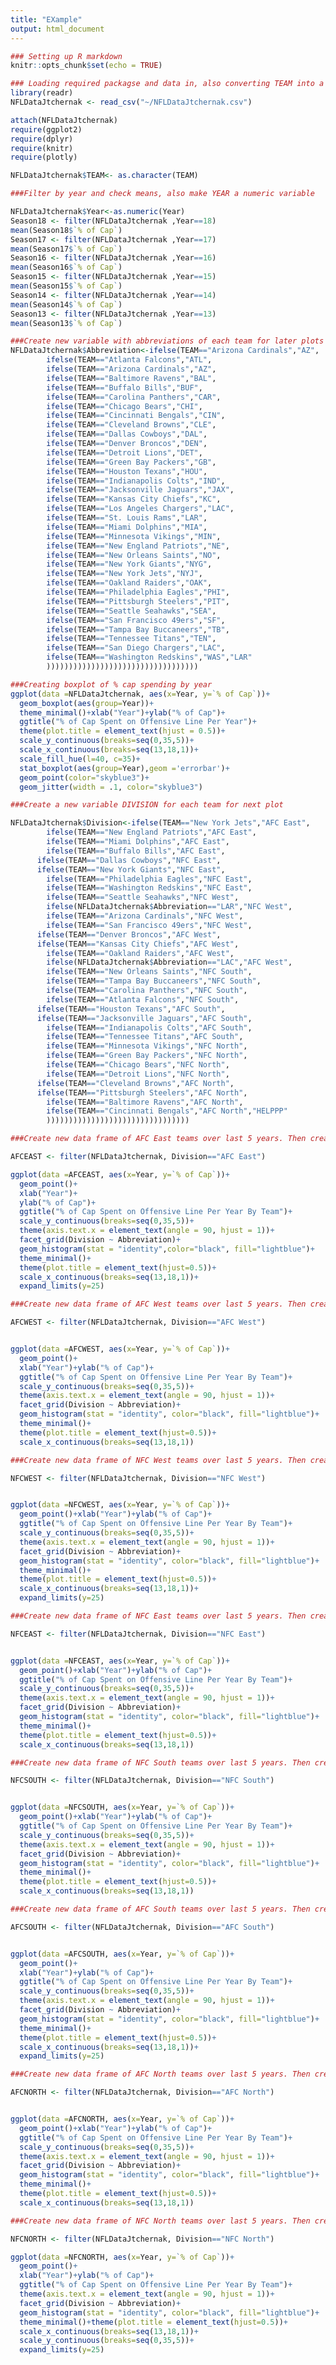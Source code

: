 ---
title: "EXample"
output: html_document
---

```{r setup, include=FALSE}
### Setting up R markdown
knitr::opts_chunk$set(echo = TRUE)
```


```{r}
### Loading required packagse and data in, also converting TEAM into a character variable
library(readr)
NFLDataJtchernak <- read_csv("~/NFLDataJtchernak.csv")

attach(NFLDataJtchernak)
require(ggplot2)
require(dplyr)
require(knitr)
require(plotly)

NFLDataJtchernak$TEAM<- as.character(TEAM)
```

```{r}
###Filter by year and check means, also make YEAR a numeric variable

NFLDataJtchernak$Year<-as.numeric(Year)
Season18 <- filter(NFLDataJtchernak ,Year==18)
mean(Season18$`% of Cap`)
Season17 <- filter(NFLDataJtchernak ,Year==17)
mean(Season17$`% of Cap`)
Season16 <- filter(NFLDataJtchernak ,Year==16)
mean(Season16$`% of Cap`)
Season15 <- filter(NFLDataJtchernak ,Year==15)
mean(Season15$`% of Cap`)
Season14 <- filter(NFLDataJtchernak ,Year==14)
mean(Season14$`% of Cap`)
Season13 <- filter(NFLDataJtchernak ,Year==13)
mean(Season13$`% of Cap`)
```

```{r}
###Create new variable with abbreviations of each team for later plots
NFLDataJtchernak$Abbreviation<-ifelse(TEAM=="Arizona Cardinals","AZ",
		ifelse(TEAM=="Atlanta Falcons","ATL",
		ifelse(TEAM=="Arizona Cardinals","AZ",
		ifelse(TEAM=="Baltimore Ravens","BAL",
		ifelse(TEAM=="Buffalo Bills","BUF",
		ifelse(TEAM=="Carolina Panthers","CAR",
		ifelse(TEAM=="Chicago Bears","CHI",
		ifelse(TEAM=="Cincinnati Bengals","CIN",
		ifelse(TEAM=="Cleveland Browns","CLE",
		ifelse(TEAM=="Dallas Cowboys","DAL",
		ifelse(TEAM=="Denver Broncos","DEN",
		ifelse(TEAM=="Detroit Lions","DET",
		ifelse(TEAM=="Green Bay Packers","GB",
		ifelse(TEAM=="Houston Texans","HOU",
		ifelse(TEAM=="Indianapolis Colts","IND",
		ifelse(TEAM=="Jacksonville Jaguars","JAX",
		ifelse(TEAM=="Kansas City Chiefs","KC",
		ifelse(TEAM=="Los Angeles Chargers","LAC",
		ifelse(TEAM=="St. Louis Rams","LAR",
		ifelse(TEAM=="Miami Dolphins","MIA",
		ifelse(TEAM=="Minnesota Vikings","MIN",
		ifelse(TEAM=="New England Patriots","NE",
		ifelse(TEAM=="New Orleans Saints","NO",
		ifelse(TEAM=="New York Giants","NYG",
		ifelse(TEAM=="New York Jets","NYJ",
		ifelse(TEAM=="Oakland Raiders","OAK",
		ifelse(TEAM=="Philadelphia Eagles","PHI",
		ifelse(TEAM=="Pittsburgh Steelers","PIT",
		ifelse(TEAM=="Seattle Seahawks","SEA",
		ifelse(TEAM=="San Francisco 49ers","SF",
		ifelse(TEAM=="Tampa Bay Buccaneers","TB",
		ifelse(TEAM=="Tennessee Titans","TEN",
		ifelse(TEAM=="San Diego Chargers","LAC",
		ifelse(TEAM=="Washington Redskins","WAS","LAR"
		))))))))))))))))))))))))))))))))))

```




```{r}
###Creating boxplot of % cap spending by year
ggplot(data =NFLDataJtchernak, aes(x=Year, y=`% of Cap`))+
  geom_boxplot(aes(group=Year))+
  theme_minimal()+xlab("Year")+ylab("% of Cap")+
  ggtitle("% of Cap Spent on Offensive Line Per Year")+
  theme(plot.title = element_text(hjust = 0.5))+
  scale_y_continuous(breaks=seq(0,35,5))+
  scale_x_continuous(breaks=seq(13,18,1))+
  scale_fill_hue(l=40, c=35)+
  stat_boxplot(aes(group=Year),geom ='errorbar')+
  geom_point(color="skyblue3")+
  geom_jitter(width = .1, color="skyblue3")

```


```{r}

###Create a new variable DIVISION for each team for next plot

NFLDataJtchernak$Division<-ifelse(TEAM=="New York Jets","AFC East",
		ifelse(TEAM=="New England Patriots","AFC East",
		ifelse(TEAM=="Miami Dolphins","AFC East",
		ifelse(TEAM=="Buffalo Bills","AFC East",
	  ifelse(TEAM=="Dallas Cowboys","NFC East",
	  ifelse(TEAM=="New York Giants","NFC East",
		ifelse(TEAM=="Philadelphia Eagles","NFC East",
		ifelse(TEAM=="Washington Redskins","NFC East",
		ifelse(TEAM=="Seattle Seahawks","NFC West",
		ifelse(NFLDataJtchernak$Abbreviation=="LAR","NFC West",
		ifelse(TEAM=="Arizona Cardinals","NFC West",
		ifelse(TEAM=="San Francisco 49ers","NFC West",
	  ifelse(TEAM=="Denver Broncos","AFC West",
	  ifelse(TEAM=="Kansas City Chiefs","AFC West",
		ifelse(TEAM=="Oakland Raiders","AFC West",
		ifelse(NFLDataJtchernak$Abbreviation=="LAC","AFC West",
		ifelse(TEAM=="New Orleans Saints","NFC South",
		ifelse(TEAM=="Tampa Bay Buccaneers","NFC South",
		ifelse(TEAM=="Carolina Panthers","NFC South",
		ifelse(TEAM=="Atlanta Falcons","NFC South",
	  ifelse(TEAM=="Houston Texans","AFC South",
	  ifelse(TEAM=="Jacksonville Jaguars","AFC South",
		ifelse(TEAM=="Indianapolis Colts","AFC South",
		ifelse(TEAM=="Tennessee Titans","AFC South",
		ifelse(TEAM=="Minnesota Vikings","NFC North",
		ifelse(TEAM=="Green Bay Packers","NFC North",
		ifelse(TEAM=="Chicago Bears","NFC North",
		ifelse(TEAM=="Detroit Lions","NFC North",
	  ifelse(TEAM=="Cleveland Browns","AFC North",
	  ifelse(TEAM=="Pittsburgh Steelers","AFC North",
		ifelse(TEAM=="Baltimore Ravens","AFC North",
		ifelse(TEAM=="Cincinnati Bengals","AFC North","HELPPP"
		))))))))))))))))))))))))))))))))


```

```{r}

###Create new data frame of AFC East teams over last 5 years. Then created facet plot showcasing yearly change

AFCEAST <- filter(NFLDataJtchernak, Division=="AFC East")

ggplot(data =AFCEAST, aes(x=Year, y=`% of Cap`))+
  geom_point()+
  xlab("Year")+
  ylab("% of Cap")+
  ggtitle("% of Cap Spent on Offensive Line Per Year By Team")+
  scale_y_continuous(breaks=seq(0,35,5))+
  theme(axis.text.x = element_text(angle = 90, hjust = 1))+ 
  facet_grid(Division ~ Abbreviation)+
  geom_histogram(stat = "identity",color="black", fill="lightblue")+
  theme_minimal()+
  theme(plot.title = element_text(hjust=0.5))+
  scale_x_continuous(breaks=seq(13,18,1))+
  expand_limits(y=25)
```

```{r}

###Create new data frame of AFC West teams over last 5 years. Then created facet plot showcasing yearly change

AFCWEST <- filter(NFLDataJtchernak, Division=="AFC West")


ggplot(data =AFCWEST, aes(x=Year, y=`% of Cap`))+
  geom_point()+
  xlab("Year")+ylab("% of Cap")+
  ggtitle("% of Cap Spent on Offensive Line Per Year By Team")+
  scale_y_continuous(breaks=seq(0,35,5))+
  theme(axis.text.x = element_text(angle = 90, hjust = 1))+
  facet_grid(Division ~ Abbreviation)+
  geom_histogram(stat = "identity", color="black", fill="lightblue")+
  theme_minimal()+
  theme(plot.title = element_text(hjust=0.5))+
  scale_x_continuous(breaks=seq(13,18,1))
```

```{r}

###Create new data frame of NFC West teams over last 5 years. Then created facet plot showcasing yearly change

NFCWEST <- filter(NFLDataJtchernak, Division=="NFC West")


ggplot(data =NFCWEST, aes(x=Year, y=`% of Cap`))+
  geom_point()+xlab("Year")+ylab("% of Cap")+
  ggtitle("% of Cap Spent on Offensive Line Per Year By Team")+
  scale_y_continuous(breaks=seq(0,35,5))+
  theme(axis.text.x = element_text(angle = 90, hjust = 1))+ 
  facet_grid(Division ~ Abbreviation)+
  geom_histogram(stat = "identity", color="black", fill="lightblue")+
  theme_minimal()+
  theme(plot.title = element_text(hjust=0.5))+
  scale_x_continuous(breaks=seq(13,18,1))+
  expand_limits(y=25)
```


```{r}

###Create new data frame of NFC East teams over last 5 years. Then created facet plot showcasing yearly change

NFCEAST <- filter(NFLDataJtchernak, Division=="NFC East")


ggplot(data =NFCEAST, aes(x=Year, y=`% of Cap`))+
  geom_point()+xlab("Year")+ylab("% of Cap")+
  ggtitle("% of Cap Spent on Offensive Line Per Year By Team")+
  scale_y_continuous(breaks=seq(0,35,5))+
  theme(axis.text.x = element_text(angle = 90, hjust = 1))+ 
  facet_grid(Division ~ Abbreviation)+
  geom_histogram(stat = "identity", color="black", fill="lightblue")+
  theme_minimal()+
  theme(plot.title = element_text(hjust=0.5))+
  scale_x_continuous(breaks=seq(13,18,1))
```

```{r}

###Create new data frame of NFC South teams over last 5 years. Then created facet plot showcasing yearly change

NFCSOUTH <- filter(NFLDataJtchernak, Division=="NFC South")


ggplot(data =NFCSOUTH, aes(x=Year, y=`% of Cap`))+
  geom_point()+xlab("Year")+ylab("% of Cap")+
  ggtitle("% of Cap Spent on Offensive Line Per Year By Team")+
  scale_y_continuous(breaks=seq(0,35,5))+
  theme(axis.text.x = element_text(angle = 90, hjust = 1))+
  facet_grid(Division ~ Abbreviation)+
  geom_histogram(stat = "identity", color="black", fill="lightblue")+
  theme_minimal()+
  theme(plot.title = element_text(hjust=0.5))+
  scale_x_continuous(breaks=seq(13,18,1))
```

```{r}

###Create new data frame of AFC South teams over last 5 years. Then created facet plot showcasing yearly change

AFCSOUTH <- filter(NFLDataJtchernak, Division=="AFC South")


ggplot(data =AFCSOUTH, aes(x=Year, y=`% of Cap`))+
  geom_point()+
  xlab("Year")+ylab("% of Cap")+
  ggtitle("% of Cap Spent on Offensive Line Per Year By Team")+
  scale_y_continuous(breaks=seq(0,35,5))+
  theme(axis.text.x = element_text(angle = 90, hjust = 1))+
  facet_grid(Division ~ Abbreviation)+
  geom_histogram(stat = "identity", color="black", fill="lightblue")+
  theme_minimal()+
  theme(plot.title = element_text(hjust=0.5))+
  scale_x_continuous(breaks=seq(13,18,1))+
  expand_limits(y=25)
```

```{r}

###Create new data frame of AFC North teams over last 5 years. Then created facet plot showcasing yearly change

AFCNORTH <- filter(NFLDataJtchernak, Division=="AFC North")


ggplot(data =AFCNORTH, aes(x=Year, y=`% of Cap`))+
  geom_point()+xlab("Year")+ylab("% of Cap")+
  ggtitle("% of Cap Spent on Offensive Line Per Year By Team")+
  scale_y_continuous(breaks=seq(0,35,5))+
  theme(axis.text.x = element_text(angle = 90, hjust = 1))+
  facet_grid(Division ~ Abbreviation)+
  geom_histogram(stat = "identity", color="black", fill="lightblue")+
  theme_minimal()+
  theme(plot.title = element_text(hjust=0.5))+
  scale_x_continuous(breaks=seq(13,18,1))
```



```{r}

###Create new data frame of NFC North teams over last 5 years. Then created facet plot showcasing yearly change

NFCNORTH <- filter(NFLDataJtchernak, Division=="NFC North")

ggplot(data =NFCNORTH, aes(x=Year, y=`% of Cap`))+
  geom_point()+
  xlab("Year")+ylab("% of Cap")+
  ggtitle("% of Cap Spent on Offensive Line Per Year By Team")+
  theme(axis.text.x = element_text(angle = 90, hjust = 1))+ 
  facet_grid(Division ~ Abbreviation)+
  geom_histogram(stat = "identity", color="black", fill="lightblue")+
  theme_minimal()+theme(plot.title = element_text(hjust=0.5))+
  scale_x_continuous(breaks=seq(13,18,1))+
  scale_y_continuous(breaks=seq(0,35,5))+ 
  expand_limits(y=25)




```












